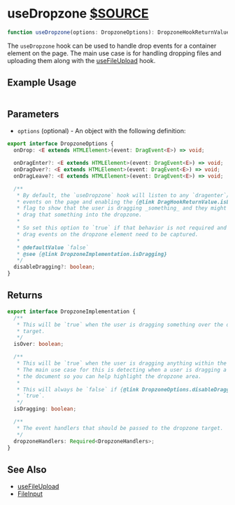 # useDropzone [$SOURCE](packages/core/src/useDropzone.ts)

```ts
function useDropzone(options: DropzoneOptions): DropzoneHookReturnValue;
```

The `useDropzone` hook can be used to handle drop events for a container
element on the page. The main use case is for handling dropping files
and uploading them along with the [useFileUpload](./use-file-upload)
hook.

## Example Usage

```demo source="./SimpleExample.tsx"

```

## Parameters

- `options` (optional) - An object with the following definition:

```ts disableTransform
export interface DropzoneOptions {
  onDrop: <E extends HTMLElement>(event: DragEvent<E>) => void;

  onDragEnter?: <E extends HTMLElement>(event: DragEvent<E>) => void;
  onDragOver?: <E extends HTMLElement>(event: DragEvent<E>) => void;
  onDragLeave?: <E extends HTMLElement>(event: DragEvent<E>) => void;

  /**
   * By default, the `useDropzone` hook will listen to any `dragenter`/`dragover`
   * events on the page and enabling the {@link DragHookReturnValue.isDragging}
   * flag to show that the user is dragging _something_ and they might want to
   * drag that something into the dropzone.
   *
   * So set this option to `true` if that behavior is not required and only
   * drag events on the dropzone element need to be captured.
   *
   * @defaultValue `false`
   * @see {@link DropzoneImplementation.isDragging}
   */
  disableDragging?: boolean;
}
```

## Returns

```ts disableTransform
export interface DropzoneImplementation {
  /**
   * This will be `true` when the user is dragging something over the dropzone
   * target.
   */
  isOver: boolean;

  /**
   * This will be `true` when the user is dragging anything within the document.
   * The main use case for this is detecting when a user is dragging a file into
   * the document so you can help highlight the dropzone area.
   *
   * This will always be `false` if {@link DropzoneOptions.disableDragging} is
   * `true`.
   */
  isDragging: boolean;

  /**
   * The event handlers that should be passed to the dropzone target.
   */
  dropzoneHandlers: Required<DropzoneHandlers>;
}
```

## See Also

- [useFileUpload](./use-file-upload)
- [FileInput](/components/file-input)
